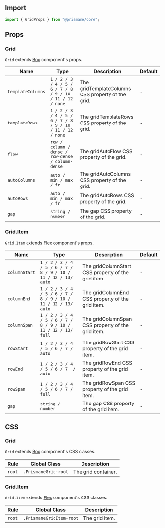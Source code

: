 ## Import

```js
import { GridProps } from "@prismane/core";
```

## Props

### Grid

`Grid` extends [Box](/docs/components-api/box-api) component's props.

| Name              | Type                                                      | Description                                       | Default |
| ----------------- | --------------------------------------------------------- | ------------------------------------------------- | ------- |
| `templateColumns` | `1 / 2 / 3 / 4 / 5 / 6 / 7 / 8 / 9 / 10 / 11 / 12 / none` | The gridTemplateColumns CSS property of the grid. | -       |
| `templateRows`    | `1 / 2 / 3 / 4 / 5 / 6 / 7 / 8 / 9 / 10 / 11 / 12 / none` | The gridTemplateRows CSS property of the grid.    | -       |
| `flow`            | `row / column / dense / row-dense / column-dense`         | The gridAutoFlow CSS property of the grid.        | -       |
| `autoColumns`     | `auto / min / max / fr`                                   | The gridAutoColumns CSS property of the grid.     | -       |
| `autoRows`        | `auto / min / max / fr`                                   | The gridAutoRows CSS property of the grid.        | -       |
| `gap`             | `string / number`                                         | The gap CSS property of the grid.                 | -       |

### Grid.Item

`Grid.Item` extends [Flex](/docs/components-api/flex-api) component's props.

| Name          | Type                                                          | Description                                        | Default |
| ------------- | ------------------------------------------------------------- | -------------------------------------------------- | ------- |
| `columnStart` | `1 / 2 / 3 / 4 / 5 / 6 / 7 / 8 / 9 / 10 / 11 / 12 / 13/ auto` | The gridColumnStart CSS property of the grid item. | -       |
| `columnEnd`   | `1 / 2 / 3 / 4 / 5 / 6 / 7 / 8 / 9 / 10 / 11 / 12 / 13/ auto` | The gridColumnEnd CSS property of the grid item.   | -       |
| `columnSpan`  | `1 / 2 / 3 / 4 / 5 / 6 / 7 / 8 / 9 / 10 / 11 / 12 / 13/ full` | The gridColumnSpan CSS property of the grid item.  | -       |
| `rowStart`    | `1 / 2 / 3 / 4 / 5 / 6 / 7 / auto`                            | The gridRowStart CSS property of the grid item.    | -       |
| `rowEnd`      | `1 / 2 / 3 / 4 / 5 / 6 / 7  / auto`                           | The gridRowEnd CSS property of the grid item.      | -       |
| `rowSpan`     | `1 / 2 / 3 / 4 / 5 / 6 / 7 / full`                            | The gridRowSpan CSS property of the grid item.     | -       |
| `gap`         | `string / number`                                             | The gap CSS property of the grid item.             | -       |

## CSS

### Grid

`Grid` extends [Box](/docs/components-api/box-api) component's CSS classes.

| Rule   | Global Class         | Description         |
| ------ | -------------------- | ------------------- |
| `root` | `.PrismaneGrid-root` | The grid container. |

### Grid.Item

`Grid.Item` extends [Flex](/docs/components-api/flex-api) component's CSS classes.

| Rule   | Global Class             | Description    |
| ------ | ------------------------ | -------------- |
| `root` | `.PrismaneGridItem-root` | The grid item. |
